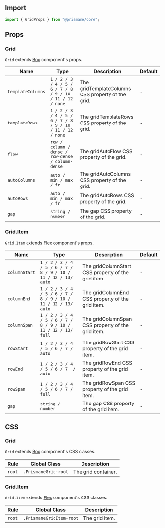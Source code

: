 ## Import

```js
import { GridProps } from "@prismane/core";
```

## Props

### Grid

`Grid` extends [Box](/docs/components-api/box-api) component's props.

| Name              | Type                                                      | Description                                       | Default |
| ----------------- | --------------------------------------------------------- | ------------------------------------------------- | ------- |
| `templateColumns` | `1 / 2 / 3 / 4 / 5 / 6 / 7 / 8 / 9 / 10 / 11 / 12 / none` | The gridTemplateColumns CSS property of the grid. | -       |
| `templateRows`    | `1 / 2 / 3 / 4 / 5 / 6 / 7 / 8 / 9 / 10 / 11 / 12 / none` | The gridTemplateRows CSS property of the grid.    | -       |
| `flow`            | `row / column / dense / row-dense / column-dense`         | The gridAutoFlow CSS property of the grid.        | -       |
| `autoColumns`     | `auto / min / max / fr`                                   | The gridAutoColumns CSS property of the grid.     | -       |
| `autoRows`        | `auto / min / max / fr`                                   | The gridAutoRows CSS property of the grid.        | -       |
| `gap`             | `string / number`                                         | The gap CSS property of the grid.                 | -       |

### Grid.Item

`Grid.Item` extends [Flex](/docs/components-api/flex-api) component's props.

| Name          | Type                                                          | Description                                        | Default |
| ------------- | ------------------------------------------------------------- | -------------------------------------------------- | ------- |
| `columnStart` | `1 / 2 / 3 / 4 / 5 / 6 / 7 / 8 / 9 / 10 / 11 / 12 / 13/ auto` | The gridColumnStart CSS property of the grid item. | -       |
| `columnEnd`   | `1 / 2 / 3 / 4 / 5 / 6 / 7 / 8 / 9 / 10 / 11 / 12 / 13/ auto` | The gridColumnEnd CSS property of the grid item.   | -       |
| `columnSpan`  | `1 / 2 / 3 / 4 / 5 / 6 / 7 / 8 / 9 / 10 / 11 / 12 / 13/ full` | The gridColumnSpan CSS property of the grid item.  | -       |
| `rowStart`    | `1 / 2 / 3 / 4 / 5 / 6 / 7 / auto`                            | The gridRowStart CSS property of the grid item.    | -       |
| `rowEnd`      | `1 / 2 / 3 / 4 / 5 / 6 / 7  / auto`                           | The gridRowEnd CSS property of the grid item.      | -       |
| `rowSpan`     | `1 / 2 / 3 / 4 / 5 / 6 / 7 / full`                            | The gridRowSpan CSS property of the grid item.     | -       |
| `gap`         | `string / number`                                             | The gap CSS property of the grid item.             | -       |

## CSS

### Grid

`Grid` extends [Box](/docs/components-api/box-api) component's CSS classes.

| Rule   | Global Class         | Description         |
| ------ | -------------------- | ------------------- |
| `root` | `.PrismaneGrid-root` | The grid container. |

### Grid.Item

`Grid.Item` extends [Flex](/docs/components-api/flex-api) component's CSS classes.

| Rule   | Global Class             | Description    |
| ------ | ------------------------ | -------------- |
| `root` | `.PrismaneGridItem-root` | The grid item. |
